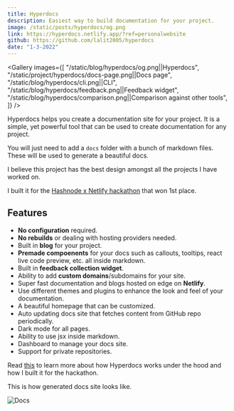 ```yaml
---
title: Hyperdocs
description: Easiest way to build documentation for your project.
image: /static/posts/hyperdocs/og.png
link: https://hyperdocs.netlify.app/?ref=personalwebsite
github: https://github.com/lalit2005/hyperdocs
date: "1-3-2022"
---
```



<Gallery
  images={[
    "/static/blog/hyperdocs/og.png||Hyperdocs",
    "/static/project/hyperdocs/docs-page.png||Docs page",
    "/static/blog/hyperdocs/cli.png||CLI",
    "/static/blog/hyperdocs/feedback.png||Feedback widget",
    "/static/blog/hyperdocs/comparison.png||Comparison against other tools",
  ]}
/>

Hyperdocs helps you create a documentation site for your project. It is a simple, yet powerful tool that can be used to create documentation for any project.

You will just need to add a `docs` folder with a bunch of markdown files. These will be used to generate a beautiful docs.

I believe this project has the best design amongst all the projects I have worked on.

I built it for the [Hashnode x Netlify hackathon](/achievements/#winner---netlify-x-hashnode-hackathon) that won 1st place.

## Features

- **No configuration** required.
- **No rebuilds** or dealing with hosting providers needed.
- Built in **blog** for your project.
- **Premade compoenents** for your docs such as callouts, tooltips, react live code preview, etc. all inside markdown.
- Built in **feedback collection widget**.
- Ability to add **custom domains**/subdomains for your site.
- Super fast documentation and blogs hosted on edge on **Netlify**.
- Use different themes and plugins to enhance the look and feel of your documentation.
- A beautiful homepage that can be customized.
- Auto updating docs site that fetches content from GitHub repo periodically.
- Dark mode for all pages.
- Ability to use jsx inside markdown.
- Dashboard to manage your docs site.
- Support for private repositories.

Read [this](/blog/hyperdocs) to learn more about how Hyperdocs works under the hood and how I built it for the hackathon.

This is how generated docs site looks like.

![Docs](/static/project/hyperdocs/docs-page.png)
